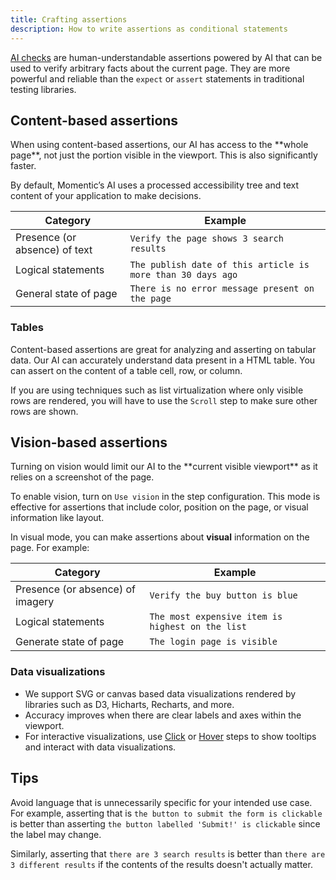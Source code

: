 ```yaml
---
title: Crafting assertions
description: How to write assertions as conditional statements
---
```


[AI checks](/steps/ai-check) are human-understandable assertions powered by AI that can be used to verify arbitrary facts about the current page. They are more powerful and reliable than the `expect` or `assert` statements in traditional testing libraries.

## Content-based assertions

<Info>
  When using content-based assertions, our AI has access to the **whole page**,
  not just the portion visible in the viewport. This is also significantly
  faster.
</Info>

By default, Momentic’s AI uses a processed accessibility tree and text content of your application to make decisions.

| Category                      | Example                                                     |
| ----------------------------- | ----------------------------------------------------------- |
| Presence (or absence) of text | `Verify the page shows 3 search results`                    |
| Logical statements            | `The publish date of this article is more than 30 days ago` |
| General state of page         | `There is no error message present on the page`             |

### Tables

Content-based assertions are great for analyzing and asserting on tabular data. Our AI can accurately understand data present in a HTML table. You can assert on the content of a table cell, row, or column.

If you are using techniques such as list virtualization where only visible rows are rendered, you will have to use the `Scroll` step to make sure other rows are shown.

## Vision-based assertions

<Info>
  Turning on vision would limit our AI to the **current visible viewport** as it
  relies on a screenshot of the page.
</Info>

To enable vision, turn on `Use vision` in the step configuration. This mode is effective for assertions that include color, position on the page, or visual information like layout.

In visual mode, you can make assertions about **visual** information on the page. For example:

| Category                         | Example                                          |
| -------------------------------- | ------------------------------------------------ |
| Presence (or absence) of imagery | `Verify the buy button is blue`                  |
| Logical statements               | `The most expensive item is highest on the list` |
| Generate state of page           | `The login page is visible`                      |

### Data visualizations

- We support SVG or canvas based data visualizations rendered by libraries such as D3, Hicharts, Recharts, and more.
- Accuracy improves when there are clear labels and axes within the viewport.
- For interactive visualizations, use [Click](/steps/click) or [Hover](/steps/hover) steps to show tooltips and interact with data visualizations.

## Tips

Avoid language that is unnecessarily specific for your intended use case. For example, asserting that is `the button to submit the form is clickable` is better than asserting `the button labelled 'Submit!' is clickable` since the label may change.

Similarly, asserting that `there are 3 search results` is better than `there are 3 different results` if the contents of the results doesn't actually matter.
